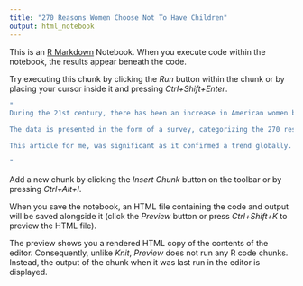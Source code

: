 ```yaml
---
title: "270 Reasons Women Choose Not To Have Children"
output: html_notebook
---
```


This is an [R Markdown](http://rmarkdown.rstudio.com) Notebook. When you execute code within the notebook, the results appear beneath the code. 

Try executing this chunk by clicking the *Run* button within the chunk or by placing your cursor inside it and pressing *Ctrl+Shift+Enter*. 

```r
"
During the 21st century, there has been an increase in American women between the ages of 18 to 44 not having children, according to HuffPost. There is a multitude of reasons why women feel the need not to have or raise a family.

The data is presented in the form of a survey, categorizing the 270 responses in five categories; "I want to prioritize my career", "I don't like children", "I have a bad relationship with my parents", I don't want the financial responsibility", and "I like my life as it is". Though responses vary, with some respondents giving a sentence while others elaborated in the form of 3 or more sentences as to why they do not want children.

This article for me, was significant as it confirmed a trend globally. Countries that are considered world powers such as Japan, China, America, and others are seeing a decline in population growth. Though there are various factors to take into consideration, such as immigration, average life expectancy, and economics. Women currently, especially in America have more opportunities to have a successful career, insecurities with the economy (income, available resources, and housing), past family history that may repeat itself, or just happy with no children. I also find it interesting as the reasoning behind major decisions individuals make as it allows you to self-evaluate your past, present, and future decisions and deciding what you desire in life.

"
```

Add a new chunk by clicking the *Insert Chunk* button on the toolbar or by pressing *Ctrl+Alt+I*.

When you save the notebook, an HTML file containing the code and output will be saved alongside it (click the *Preview* button or press *Ctrl+Shift+K* to preview the HTML file).

The preview shows you a rendered HTML copy of the contents of the editor. Consequently, unlike *Knit*, *Preview* does not run any R code chunks. Instead, the output of the chunk when it was last run in the editor is displayed.
